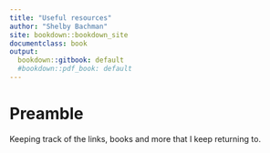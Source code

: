 ```yaml
---
title: "Useful resources"
author: "Shelby Bachman"
site: bookdown::bookdown_site
documentclass: book
output:
  bookdown::gitbook: default
  #bookdown::pdf_book: default
---
```


# Preamble {.unnumbered}

Keeping track of the links, books and more that I keep returning to.
